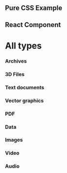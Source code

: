 



## Pure CSS Example

<PlayGround>
  <div className="playground">
    <div className="file-icon" data-file="docx" />
    <div className="file-icon file-icon--medium" data-file="3ds" />
    <div className="file-icon file-icon--large" data-file="rar" />
  </div>
</PlayGround>


## React Component
<PlayGround>
  <div className="playground">
    <FileIcon file="ai" />
    <FileIcon file="pdf" size="medium" />
    <FileIcon filename="mydoc.txt" size="large" />
  </div>
</PlayGround>


# All types
### Archives
<div className="container">
  <div className="file-icon" data-file="zip" />
  <div className="file-icon" data-file="rar" />
</div>


### 3D Files
<div className="container">
  <div className="file-icon" data-file="3ds" />
  <div className="file-icon" data-file="dwg" />
</div>


### Text documents
<div className="container">
  <div className="file-icon" data-file="doc" />
  <div className="file-icon" data-file="rtf" />
  <div className="file-icon" data-file="txt" />
</div>


### Vector graphics
<div className="container">
  <div className="file-icon" data-file="svg" />
  <div className="file-icon" data-file="ai" />
</div>


### PDF
<div className="container">
  <div className="file-icon" data-file="pdf" />
</div>


### Data
<div className="container">
  <div className="file-icon" data-file="xml" />
  <div className="file-icon" data-file="csv" />
  <div className="file-icon" data-file="xls" />
</div>


### Images
<div className="container">
  <div className="file-icon" data-file="jpg" />
  <div className="file-icon" data-file="gif" />
  <div className="file-icon" data-file="png" />
</div>


### Video
<div className="container">
  <div className="file-icon" data-file="mp4" />
  <div className="file-icon" data-file="avi" />
  <div className="file-icon" data-file="mov" />
</div>


### Audio
<div className="container">
  <div className="file-icon" data-file="mp3" />
  <div className="file-icon" data-file="m4a" />
  <div className="file-icon" data-file="flac" />
</div>
